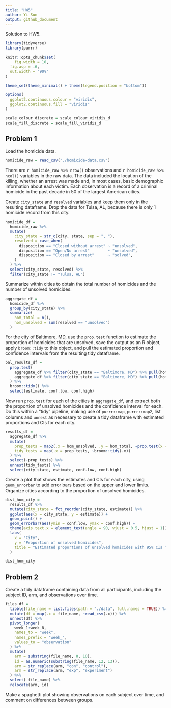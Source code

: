 ```yaml
---
title: "HW5"
author: Yi Sun
output: github_document
---
```


Solution to HW5.

```r
library(tidyverse)
library(purrr)

knitr::opts_chunk$set(
	fig.width = 10, 
  fig.asp = .6,
  out.width = "90%"
)

theme_set(theme_minimal() + theme(legend.position = "bottom"))

options(
  ggplot2.continuous.colour = "viridis",
  ggplot2.continuous.fill = "viridis"
)

scale_colour_discrete = scale_colour_viridis_d
scale_fill_discrete = scale_fill_viridis_d
```

## Problem 1

Load the homicide data.

```r
homicide_raw = read_csv("./homicide-data.csv")
```

There are `r homicide_raw %>% nrow()` observations and `r homicide_raw %>% ncol()` variables in the raw data. The data included the location of the killing, whether an arrest was made and, in most cases, basic demographic information about each victim. Each observation is a record of a criminal homicide in the past decade in 50 of the largest American cities.

Create `city_state` and `resolved` variables and keep them only in the resulting dataframe. Drop the data for Tulsa, AL, because there is only 1 homicide record from this city.

```r
homicide_df = 
  homicide_raw %>% 
  mutate(
    city_state = str_c(city, state, sep = ", "),
    resolved = case_when(
      disposition == "Closed without arrest" ~ "unsolved",
      disposition == "Open/No arrest"        ~ "unsolved",
      disposition == "Closed by arrest"      ~ "solved",
    )
  ) %>% 
  select(city_state, resolved) %>% 
  filter(city_state != "Tulsa, AL")
```

Summarize within cities to obtain the total number of homicides and the number of unsolved homicides.

```r
aggregate_df = 
  homicide_df %>% 
  group_by(city_state) %>% 
  summarize(
    hom_total = n(),
    hom_unsolved = sum(resolved == "unsolved")
  )
```

For the city of Baltimore, MD, use the `prop.test` function to estimate the proportion of homicides that are unsolved, save the output as an R object, apply `broom::tidy` to this object, and pull the estimated proportion and confidence intervals from the resulting tidy dataframe.

```r
bal_results_df = 
  prop.test(
    aggregate_df %>% filter(city_state == "Baltimore, MD") %>% pull(hom_unsolved), 
    aggregate_df %>% filter(city_state == "Baltimore, MD") %>% pull(hom_total)
  ) %>% 
  broom::tidy() %>% 
  select(estimate, conf.low, conf.high)
```

Now run `prop.test` for each of the cities in `aggregate_df`, and extract both the proportion of unsolved homicides and the confidence interval for each. Do this within a “tidy” pipeline, making use of `purrr::map`, `purrr::map2`, list columns and `unnest` as necessary to create a tidy dataframe with estimated proportions and CIs for each city.

```r
results_df = 
  aggregate_df %>% 
  mutate(
    prop_tests = map2(.x = hom_unsolved, .y = hom_total, ~prop.test(x = .x, n = .y)),
    tidy_tests = map(.x = prop_tests, ~broom::tidy(.x))
  ) %>% 
  select(-prop_tests) %>% 
  unnest(tidy_tests) %>% 
  select(city_state, estimate, conf.low, conf.high)
```

Create a plot that shows the estimates and CIs for each city, using `geom_errorbar` to add error bars based on the upper and lower limits. Organize cities according to the proportion of unsolved homicides.

```r
dist_hom_city = 
  results_df %>% 
  mutate(city_state = fct_reorder(city_state, estimate)) %>% 
  ggplot(aes(x = city_state, y = estimate)) +
  geom_point() + 
  geom_errorbar(aes(ymin = conf.low, ymax = conf.high)) + 
  theme(axis.text.x = element_text(angle = 90, vjust = 0.5, hjust = 1)) +
  labs(
    x = "City",
    y = "Proportion of unsolved homicides",
    title = "Estimated proportions of unsolved homicides with 95% CIs for cities"
  )

dist_hom_city
```

## Problem 2

Create a tidy dataframe containing data from all participants, including the subject ID, arm, and observations over time.

```r
files_df = 
  tibble(file_name = list.files(path = "./data", full.names = TRUE)) %>% 
  mutate(df = map(.x = file_name, ~read_csv(.x))) %>% 
  unnest(df) %>% 
  pivot_longer(
    week_1:week_8,
    names_to = "week",
    names_prefix = "week_",
    values_to = "observation"
  ) %>% 
  mutate(
    arm = substring(file_name, 8, 10),
    id = as.numeric(substring(file_name, 12, 13)),
    arm = str_replace(arm, "con", "control"),
    arm = str_replace(arm, "exp", "experiment")
  ) %>% 
  select(-file_name) %>% 
  relocate(arm, id)
```

Make a spaghetti plot showing observations on each subject over time, and comment on differences between groups.